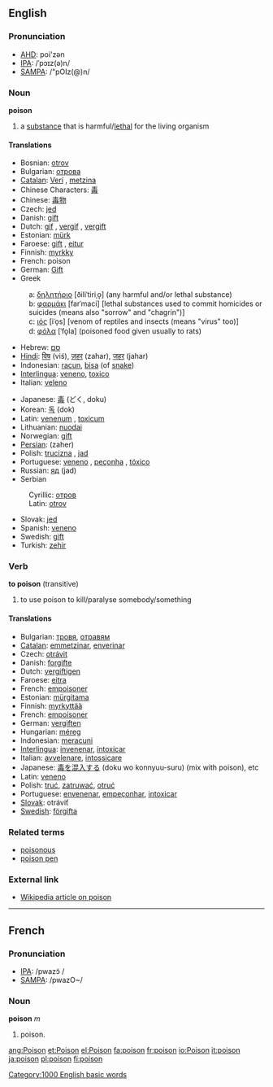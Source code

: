 ==English==

===Pronunciation===
*[[w:AHD|AHD]]: poi'zən
*[[w:IPA|IPA]]: /ˈpɔɪz(ə)n/
*[[w:SAMPA|SAMPA]]: /"pOIz(@)n/

===Noun===
'''poison'''

# a [[substance]] that is harmful/[[lethal]] for the living organism

====Translations====
{{top}}
*Bosnian: [[otrov#Bosnian|otrov]] {{m}}
*Bulgarian: [[отрова]] {{f}}
*[[Catalan]]: [[Verí]] {{m}}, [[metzina]] {{f}}
*Chinese Characters: [[毒]]
*Chinese: [[毒物]]
*Czech: [[jed]]  {{m}}
*Danish: [[gift]]
*Dutch: [[gif]] {{n}}, [[vergif]] {{n}}, [[vergift]] {{n}}
*Estonian: [[mürk]]
*Faroese: [[gift]] {{f}}, [[eitur]] {{n}}
*Finnish: [[myrkky]]
*French: poison {{m}}
*German: [[Gift]] {{n}}
*Greek
:a: [[δηλητήριο]] [ðiliˈtiriˌo̞] {{n}} (any harmful and/or lethal substance)
:b: [[φαρμάκι]] [farˈmaci] {{n}} [lethal substances used to commit homicides or suicides (means also "sorrow" and "chagrin")]
:c: [[ιός]] [iˈo̞s] {{m}} [venom of reptiles and insects (means "virus" too)]
:d: [[φόλα]] [ˈfo̞la] {{f}} (poisoned food given usually to rats)
*Hebrew: [[סם|סַם]] {{m}}
*[[Hindi]]: [[विष]] (viś), [[ज़हर]] (zahar), [[जहर]] (jahar)
*Indonesian: [[racun]], [[bisa]] (of [[snake]])
*[[Interlingua]]: [[veneno]], [[toxico]]
*Italian: [[veleno]] {{m}}
{{mid}}
*Japanese: [[毒]] (どく, doku)
*Korean: [[독]] (dok)
*Latin: [[venenum]] {{n}}, [[toxicum]] {{n}}
*Lithuanian: [[nuodai]] {{n}}
*Norwegian: [[gift]] {{c}}
*[[Persian]]: {{FAchar|[[زهر]]}} (zaher)
*Polish: [[trucizna]] {{f}}, [[jad]] {{n}}
*Portuguese: [[veneno]] {{m}}, [[peçonha]] {{f}}, [[tóxico]] {{m}}
*Russian: [[яд]] (jad)
*Serbian
:Cyrillic: [[отров#Serbian|отров]] {{m}}
:Latin: [[otrov#Serbian|otrov]] {{m}}
*Slovak: [[jed]]  {{m}}
*Spanish: [[veneno]] {{m}}
*Swedish: [[gift#Swedish|gift]] {{n}}
*Turkish: [[zehir]]
{{bottom}}

===Verb===
'''to poison''' (transitive)

# to use poison to kill/paralyse somebody/something

====Translations====

*Bulgarian: [[тровя]], [[отравям]]
*[[Catalan]]: [[emmetzinar]], [[enverinar]]
*Czech: [[otrávit]]
*Danish: [[forgifte]]
*Dutch: [[vergiftigen]]
*Faroese: [[eitra]]
*French: [[empoisoner]]
*Estonian: [[mürgitama]]
*Finnish: [[myrkyttää]]
*French: [[empoisoner]]
*German: [[vergiften]]
*Hungarian: [[méreg]]
*Indonesian: [[racun|meracuni]]
*[[Interlingua]]: [[invenenar]], [[intoxicar]]
*Italian: [[avvelenare]], [[intossicare]]
*Japanese: [[毒]]を[[混入]]する (doku wo konnyuu-suru) (mix with poison), etc
*Latin: [[veneno]]
*Polish: [[truć]], [[zatruwać]], [[otruć]]
*Portuguese: [[envenenar]], [[empeçonhar]], [[intoxicar]]
*[[Slovak]]: otráviť
*[[Swedish]]: [[förgifta]]

===Related terms===
*[[poisonous]]
*[[poison pen]]

===External link===
*[[w:poison|Wikipedia article on poison]]

----

==French==
===Pronunciation===
*[[w:IPA|IPA]]: /pwazɔ̃ /
*[[w:SAMPA|SAMPA]]: /pwazO~/

===Noun===
'''poison''' ''m''

#poison.

[[Category:1000 English basic words]]
[[ang:Poison]]
[[et:Poison]]
[[el:Poison]]
[[fa:poison]]
[[fr:poison]]
[[io:Poison]]
[[it:poison]]
[[ja:poison]]
[[pl:poison]]
[[fi:poison]]